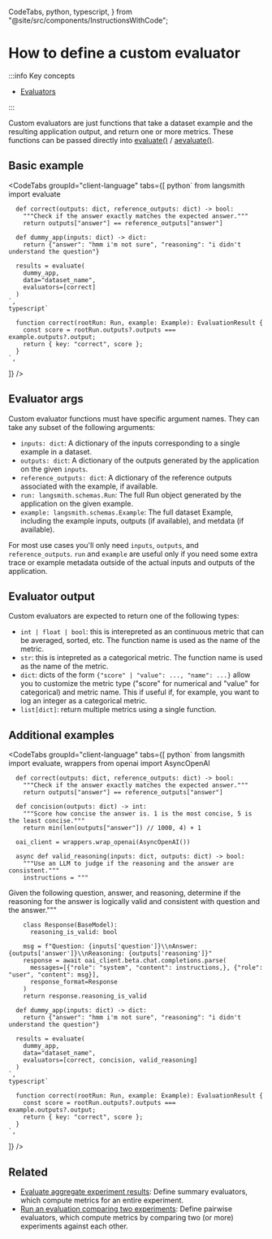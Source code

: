   CodeTabs,
  python,
  typescript,
} from "@site/src/components/InstructionsWithCode";

# How to define a custom evaluator

:::info Key concepts

- [Evaluators](../../concepts#evaluators)

:::

Custom evaluators are just functions that take a dataset example and the resulting application output, and return one or more metrics. 
These functions can be passed directly into [evaluate()](https://langsmith-sdk.readthedocs.io/en/latest/evaluation/langsmith.evaluation._runner.evaluate.html) / [aevaluate()](https://langsmith-sdk.readthedocs.io/en/latest/evaluation/langsmith.evaluation._arunner.aevaluate.html).

## Basic example

<CodeTabs
  groupId="client-language"
  tabs={[
    python`
      from langsmith import evaluate

      def correct(outputs: dict, reference_outputs: dict) -> bool:
        """Check if the answer exactly matches the expected answer."""
        return outputs["answer"] == reference_outputs["answer"]

      def dummy_app(inputs: dict) -> dict:
        return {"answer": "hmm i'm not sure", "reasoning": "i didn't understand the question"}
    
      results = evaluate(
        dummy_app, 
        data="dataset_name", 
        evaluators=[correct]
      )
    `,
    typescript`
      
      function correct(rootRun: Run, example: Example): EvaluationResult {
        const score = rootRun.outputs?.outputs === example.outputs?.output;
        return { key: "correct", score };
      }
    `,
  ]}
/>

## Evaluator args

Custom evaluator functions must have specific argument names. They can take any subset of the following arguments:
- `inputs: dict`: A dictionary of the inputs corresponding to a single example in a dataset.
- `outputs: dict`: A dictionary of the outputs generated by the application on the given `inputs`.
- `reference_outputs: dict`: A dictionary of the reference outputs associated with the example, if available.
- `run: langsmith.schemas.Run`: The full Run object generated by the application on the given example.
- `example: langsmith.schemas.Example`: The full dataset Example, including the example inputs, outputs (if available), and metdata (if available).

For most use cases you'll only need `inputs`, `outputs`, and `reference_outputs`. `run` and `example` are useful only if you need some extra trace or example metadata outside of the actual inputs and outputs of the application.

## Evaluator output

Custom evaluators are expected to return one of the following types:
- `int | float | bool`: this is interepreted as an continuous metric that can be averaged, sorted, etc. The function name is used as the name of the metric.
- `str`: this is intepreted as a categorical metric. The function name is used as the name of the metric.
- `dict`: dicts of the form `{"score" | "value": ..., "name": ...}` allow you to customize the metric type ("score" for numerical and "value" for categorical) and metric name. This if useful if, for example, you want to log an integer as a categorical metric.
- `list[dict]`: return multiple metrics using a single function.

## Additional examples

<CodeTabs
  groupId="client-language"
  tabs={[
    python`
      from langsmith import evaluate, wrappers
      from openai import AsyncOpenAI
      

      def correct(outputs: dict, reference_outputs: dict) -> bool:
        """Check if the answer exactly matches the expected answer."""
        return outputs["answer"] == reference_outputs["answer"]

      def concision(outputs: dict) -> int:
        """Score how concise the answer is. 1 is the most concise, 5 is the least concise."""
        return min(len(outputs["answer"]) // 1000, 4) + 1
        
      oai_client = wrappers.wrap_openai(AsyncOpenAI())
        
      async def valid_reasoning(inputs: dict, outputs: dict) -> bool:
        """Use an LLM to judge if the reasoning and the answer are consistent."""
        instructions = """
Given the following question, answer, and reasoning, determine if the reasoning for the 
answer is logically valid and consistent with question and the answer."""
        
        class Response(BaseModel):
          reasoning_is_valid: bool
          
        msg = f"Question: {inputs['question']}\\nAnswer: {outputs['answer']}\\nReasoning: {outputs['reasoning']}"
        response = await oai_client.beta.chat.completions.parse(
          messages=[{"role": "system", "content": instructions,}, {"role": "user", "content": msg}], 
          response_format=Response
        )
        return response.reasoning_is_valid

      def dummy_app(inputs: dict) -> dict:
        return {"answer": "hmm i'm not sure", "reasoning": "i didn't understand the question"}
    
      results = evaluate(
        dummy_app, 
        data="dataset_name", 
        evaluators=[correct, concision, valid_reasoning]
      )
    `,
    typescript`
      
      function correct(rootRun: Run, example: Example): EvaluationResult {
        const score = rootRun.outputs?.outputs === example.outputs?.output;
        return { key: "correct", score };
      }
    `,
  ]}
/>

## Related
- [Evaluate aggregate experiment results](../../how_to_guides/summary): Define summary evaluators, which compute metrics for an entire experiment.
- [Run an evaluation comparing two experiments](../../how_to_guides/evaluate_pairwise): Define pairwise evaluators, which compute metrics by comparing two (or more) experiments against each other.